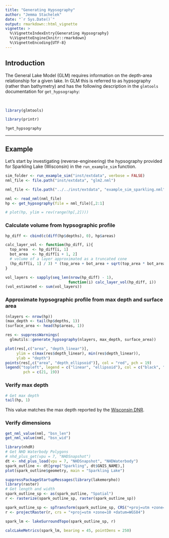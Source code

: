 ```yaml
---
title: "Generating Hypsography"
author: "Jemma Stachelek"
date: "`r Sys.Date()`"
output: rmarkdown::html_vignette
vignette: >
  %\VignetteIndexEntry{Generating Hypsography}
  %\VignetteEngine{knitr::rmarkdown}
  %\VignetteEncoding{UTF-8}
---
```


## Introduction

The General Lake Model (GLM) requires information on the depth-area relationship for a given lake. In GLM this is referred to as hypsography (rather than bathymetry) and has the following description in the `glmtools` documentation for `get_hypsography`:  

<br>

```r
library(glmtools)
```

```r
library(printr)
```

```r
?get_hypsography
```

----

## Example

Let's start by investigating (reverse-engineering) the hypsography provided for Sparkling Lake (Wisconsin) in the `run_example_sim` function.

```r
sim_folder <- run_example_sim("inst/extdata", verbose = FALSE)
nml_file <- file.path("inst/extdata", "glm2.nml")
```

```r
nml_file <- file.path("../../inst/extdata", "example_sim_sparkling.nml")
```

```r
nml <- read_nml(nml_file)
hp <- get_hypsography(file = nml_file)[,2:1]
```

```r
# plot(hp, ylim = rev(range(hp[,2])))
```

### Calculate volume from hypsographic profile

```r
hp_diff <- cbind(c(diff(hp$depths), 0), hp$areas)

calc_layer_vol <- function(hp_diff, i){
  top_area  <- hp_diff[i, 1] 
  bot_area  <- hp_diff[i + 1, 2]
  # volume of a layer approximated as a truncated cone
  (hp_diff[i, 1] / 3) * (top_area + bot_area + sqrt(top_area * bot_area))
}

vol_layers <- sapply(seq_len(nrow(hp_diff) - 1), 
                            function(i) calc_layer_vol(hp_diff, i))
(vol_estimated <- sum(vol_layers))
```
  
### Approximate hypsographic profile from max depth and surface area

```r
(nlayers <- nrow(hp))
(max_depth <- tail(hp$depths, 1))
(surface_area <- head(hp$areas, 1))

res <- suppressWarnings(
  glmutils::generate_hypsography(nlayers, max_depth, surface_area))

plot(res[,c("area", "depth_linear")],
     ylim = c(max(res$depth_linear), min(res$depth_linear)), 
     ylab = "depth")
points(res[,c("area", "depth_ellipsoid")], col = "red", pch = 19)
legend("topleft", legend = c("linear", "ellipsoid"), col = c("black", "red"), 
        pch = c(21, 19))
```


### Verify max depth

```r
# Get max depth
tail(hp, 1)
```

This value matches the max depth reported by the [Wisconsin DNR](http://dnr.wi.gov/lakes/lakepages/LakeDetail.aspx?wbic=1881900&page=facts).

### Verify dimensions

```r
get_nml_value(nml, "bsn_len")
get_nml_value(nml, "bsn_wid")
```

```r
library(nhdR)
# Get NHD Waterbody Polygons
# nhd_plus_get(vpu = 7, "NHDSnapshot")
dt <- nhd_plus_load(vpu = 7, "NHDSnapshot", "NHDWaterbody")
spark_outline <- dt[grep("Sparkling", dt$GNIS_NAME),]
plot(spark_outline$geometry, main = "Sparkling Lake")

suppressPackageStartupMessages(library(lakemorpho))
library(raster)
# Get length and width
spark_outline_sp <- as(spark_outline, "Spatial")
r <- rasterize(spark_outline_sp, raster(spark_outline_sp))

spark_outline_sp <- spTransform(spark_outline_sp, CRS("+proj=utm +zone=10 +datum=WGS84"))
r <- projectRaster(r, crs = "+proj=utm +zone=10 +datum=WGS84")

spark_lm <- lakeSurroundTopo(spark_outline_sp, r)

calcLakeMetrics(spark_lm, bearing = 45, pointDens = 250)
```
